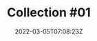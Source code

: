 ---
title: 'Collection #01'
date: 2022-03-05T07:08:23Z
lastmod:
tags: ['collection', 'anki', 'password', 'old-browser', 'mix']
draft: false
summary: My first collection of interesting things!
layout: CollectionLayout
collection1: Augment your long term memory with Anki
collection1Link: http://augmentingcognition.com/ltm.html
collection2: Great mix from Above & Beyond
collection2Link: https://www.youtube.com/watch?v=MEzU1HvBo6Y&ab_channel=Cercle
collection3: Great article regarding new technology and older browser
collection3Link: https://blog.jim-nielsen.com/2022/a-web-for-all/
collection4: Never change your passwords
collection4Link: https://tidbits.com/2022/03/03/never-change-your-password/
---
